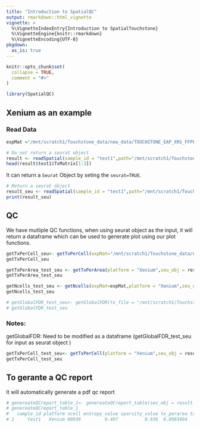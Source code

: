 ```yaml
---
title: "Introduction to SpatialQC"
output: rmarkdown::html_vignette
vignette: >
  %\VignetteIndexEntry{Introduction to SpatialTouchstone}
  %\VignetteEngine{knitr::rmarkdown}
  %\VignetteEncoding{UTF-8}
pkgdown:
  as_is: true
---
```


```r
knitr::opts_chunk$set(
  collapse = TRUE,
  comment = "#>"
)
```


```r
library(SpatialQC)
```

## Xenium as an example 

### Read Data 


```r
expMat ="/mnt/scratch1/Touchstone_data/new_data/TOUCHSTONE_EAP_XRS_FFPE_PR_3_UOA_C_R1/cell_feature_matrix"
```

```r
# Do not return a seurat object 
result <- readSpatial(sample_id = "test1",path="/mnt/scratch1/Touchstone_data/new_data/TOUCHSTONE_EAP_XRS_FFPE_PR_3_UOA_C_R1/",platform = "Xenium",seurat = FALSE)
head(result$test1$TxMatrix[1:3])
```


It can return a `Seurat` Object by seting the `seurat=TRUE`.

```r
# Return a seurat object 
result_seu <- readSpatial(sample_id = "test1",path="/mnt/scratch1/Touchstone_data/new_data/TOUCHSTONE_EAP_XRS_FFPE_PR_3_UOA_C_R1/",platform = "Xenium",seurat = TRUE)
print(result_seu)
```
## QC 

We have mutliple QC functions, when using seurat object as the input, it will return a dataframe which can be used to generate plot using our plot functions.


```r
getTxPerCell_seu<- getTxPerCell(expMat="/mnt/scratch1/Touchstone_data/new_data/TOUCHSTONE_EAP_XRS_FFPE_PR_3_UOA_C_R1/cell_feature_matrix/",platform = "Xenium",seu_obj = result_seu)
getTxPerCell_seu
```

```r
getTxPerArea_test_seu <- getTxPerArea(platform = "Xenium",seu_obj = result_seu)
getTxPerArea_test_seu
```
```r
getNcells_test_seu <- getNcells(expMat=expMat,platform = "Xenium",seu_obj = result_seu)
getNcells_test_seu 
```

```r
# getGlobalFDR_test_seu<- getGlobalFDR(tx_file = "/mnt/scratch1/Touchstone_data/new_data/TOUCHSTONE_EAP_XRS_FFPE_PR_3_UOA_C_R1/transcripts.csv.gz",platform = "Xenium",seu_obj = result_seu)
# getGlobalFDR_test_seu
```
###  Notes: 

getGlobalFDR: Need to be modified as a dataframe (getGlobalFDR_test_seu for input as seurat object )



```r
getTxPerCell_test_seu<- getTxPerCell(platform = "Xenium",seu_obj = result_seu)
getTxPerCell_test_seu
```

## To gerante a QC report 

It will automatically generate a pdf qc report 


```r

# genereateQCreport_table_1<- genereateQCreport_table(seu_obj = result_seu)
# genereateQCreport_table_1
#   sample_id platform ncell entropy_value sparsity_value tx_perarea tx_percell cell_tx_fraction mean_ratio max_ratio
# 1     test1   Xenium 80939         0.497          0.936  0.8983494   63.88845        0.7115717   2.306417  4.290015
```


